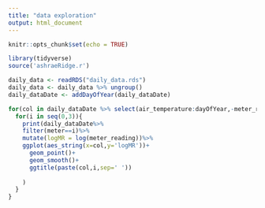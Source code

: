 ```yaml
---
title: "data exploration"
output: html_document
---
```


```r
knitr::opts_chunk$set(echo = TRUE)
```

```r
library(tidyverse)
source('ashraeRidge.r')
```

```r
daily_data <- readRDS("daily_data.rds")
daily_data <- daily_data %>% ungroup()
daily_dataDate <- addDayOfYear(daily_dataDate)
```

```r
for(col in daily_dataDate %>% select(air_temperature:dayOfYear,-meter_reading)%>% colnames()){
  for(i in seq(0,3)){
    print(daily_dataDate%>%
    filter(meter==i)%>%
    mutate(logMR = log(meter_reading))%>%
    ggplot(aes_string(x=col,y='logMR'))+
      geom_point()+
      geom_smooth()+
      ggtitle(paste(col,i,sep=' '))
    
    )
  }
}
```
```r

```

